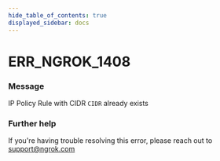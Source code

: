 ```yaml
---
hide_table_of_contents: true
displayed_sidebar: docs
---
```



# ERR_NGROK_1408

### Message

IP Policy Rule with CIDR `CIDR` already exists

<ErrorDetails error="err_ngrok_1408" />

### Further help

If you're having trouble resolving this error, please reach out to [support@ngrok.com](mailto:support@ngrok.com?subject=Help%20with%20ERR_NGROK_1408)
